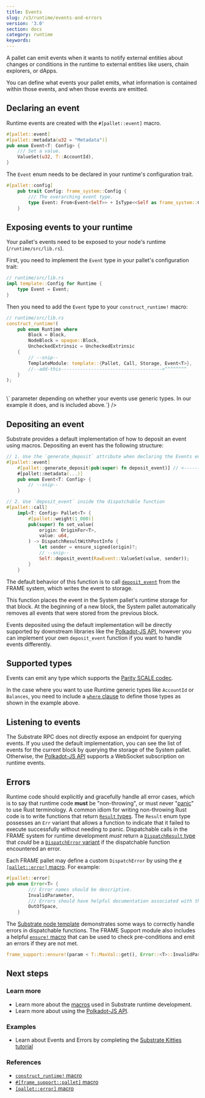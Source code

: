 ```yaml
---
title: Events
slug: /v3/runtime/events-and-errors
version: '3.0'
section: docs
category: runtime
keywords:
---
```


A pallet can emit events when it wants to notify external entities about changes
or conditions in the runtime to external entities like users, chain explorers, or dApps.

You can define what events your pallet emits, what information is contained within those events, and
when those events are emitted.

## Declaring an event

Runtime events are created with the `#[pallet::event]` macro.

```rust
#[pallet::event]
#[pallet::metadata(u32 = "Metadata")]
pub enum Event<T: Config> {
	/// Set a value.
	ValueSet(u32, T::AccountId),
}
```

The `Event` enum needs to be declared in your runtime's configuration trait.

```rust
#[pallet::config]
	pub trait Config: frame_system::Config {
		/// The overarching event type.
		type Event: From<Event<Self>> + IsType<<Self as frame_system::Config>::Event>;
	}
```

## Exposing events to your runtime

Your pallet's events need to be exposed to your node's runtime (`/runtime/src/lib.rs`).

First, you need to implement the `Event` type in your pallet's configuration trait:

```rust
// runtime/src/lib.rs
impl template::Config for Runtime {
	type Event = Event;
}
```

Then you need to add the `Event` type to your `construct_runtime!` macro:

```rust
// runtime/src/lib.rs
construct_runtime!(
	pub enum Runtime where
		Block = Block,
		NodeBlock = opaque::Block,
		UncheckedExtrinsic = UncheckedExtrinsic
	{
		// --snip--
		TemplateModule: template::{Pallet, Call, Storage, Event<T>},
		//--add-this------------------------------------->^^^^^^^^
	}
);
```

<br />
<Message
  type={`gray`}
  title={`Note`}
  text={`You may or may not need the \`<T>\` parameter depending on whether your events use generic
  types. In our example it does, and is included above.`}
/>

## Depositing an event

Substrate provides a default implementation of how to deposit an event using macros.
Depositing an event has the following structure:

```rust
// 1. Use the `generate_deposit` attribute when declaring the Events enum.
#[pallet::event]
	#[pallet::generate_deposit(pub(super) fn deposit_event)] // <------ here ----
	#[pallet::metadata(...)]
	pub enum Event<T: Config> {
		// --snip--
	}

// 2. Use `deposit_event` inside the dispatchable function
#[pallet::call]
	impl<T: Config> Pallet<T> {
		#[pallet::weight(1_000)]
		pub(super) fn set_value(
			origin: OriginFor<T>,
			value: u64,
		) -> DispatchResultWithPostInfo {
			let sender = ensure_signed(origin)?;
			// --snip--
			Self::deposit_event(RawEvent::ValueSet(value, sender));
		}
	}
```

The default behavior of this function is to call
[`deposit_event`](/rustdocs/latest/frame_system/pallet/struct.Pallet.html#method.deposit_event)
from the FRAME system, which writes the event to storage.

This function places the event in the System pallet's runtime storage for that block. At the
beginning of a new block, the System pallet automatically removes all events that were stored from
the previous block.

Events deposited using the default implementation will be directly supported by downstream libraries
like the [Polkadot-JS API](/v3/integration/polkadot-js), however you can implement your own
`deposit_event` function if you want to handle events differently.

## Supported types

Events can emit any type which supports the [Parity SCALE codec](/v3/advanced/scale-codec).

In the case where you want to use Runtime generic types like `AccountId` or `Balances`, you need to
include a [`where` clause](https://doc.rust-lang.org/rust-by-example/generics/where.html) to define
those types as shown in the example above.

## Listening to events

The Substrate RPC does not directly expose an endpoint for querying events. If you used the default
implementation, you can see the list of events for the current block by querying the storage of the
System pallet. Otherwise, the [Polkadot-JS API](/v3/integration/polkadot-js) supports a WebSocket
subscription on runtime events.

## Errors

Runtime code should explicitly and gracefully handle all error cases, which is to say that runtime
code **must** be "non-throwing", or must never
"[panic](https://doc.rust-lang.org/book/ch09-03-to-panic-or-not-to-panic.html)" to use Rust
terminology. A common idiom for writing non-throwing Rust code is to write functions that return
[`Result` types](/rustdocs/latest/frame_support/dispatch/result/enum.Result.html).
The `Result` enum type possesses an `Err` variant that allows a function to indicate that it failed
to execute successfully without needing to panic. Dispatchable calls in the FRAME system for runtime
development _must_ return a
[`DispatchResult` type](/rustdocs/latest/frame_support/dispatch/type.DispatchResult.html)
that _could_ be a
[`DispatchError` variant](/rustdocs/latest/frame_support/dispatch/enum.DispatchError.html)
if the dispatchable function encountered an error.

Each FRAME pallet may define a custom `DispatchError` by using the [`#[pallet::error]` macro](../macros#palleterror).
For example:

```rust
#[pallet::error]
pub enum Error<T> {
		/// Error names should be descriptive.
		InvalidParameter,
		/// Errors should have helpful documentation associated with them.
		OutOfSpace,
	}
```

The
[Substrate node template](https://github.com/substrate-developer-hub/substrate-node-template/blob/master/pallets/template/src/lib.rs#L85-L103)
demonstrates some ways to correctly handle errors in dispatchable functions. The FRAME Support
module also includes a helpful
[`ensure!` macro](/rustdocs/latest/frame_support/macro.ensure.html) that can be
used to check pre-conditions and emit an errors if they are not met.

```rust
frame_support::ensure!(param < T::MaxVal::get(), Error::<T>::InvalidParameter);
```

## Next steps

### Learn more

- Learn more about the [macros](/v3/runtime/macros) used in Substrate runtime development.
- Learn more about using the [Polkadot-JS API](/v3/integration/polkadot-js).

### Examples

- Learn about Events and Errors by completing the [Substrate Kitties tutorial](/tutorials/v3/kitties/pt1#dispatchables-events-and-errors)

### References

- [`construct_runtime!` macro](/rustdocs/latest/frame_support/macro.construct_runtime.html)
- [`#[frame_support::pallet]` macro](/rustdocs/latest/frame_support/attr.pallet.html)
- [`[pallet::error]` macro](/rustdocs/latest/frame_support/attr.pallet.html#error-palleterror-optional)
